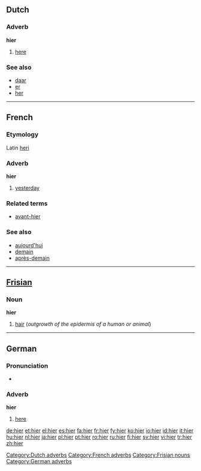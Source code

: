 {{see|hier-}}
==Dutch==

===Adverb===
'''hier'''

# [[here]]

===See also===
*[[daar]]
*[[er#Dutch|er]]
*[[her#Dutch|her]]

[[Category:Dutch adverbs]]

----

==French==

===Etymology===
Latin [[heri]]

===Adverb===
'''hier'''

# [[yesterday]]

===Related terms===
*[[avant-hier]]

===See also===
*[[aujourd'hui]]
*[[demain]]
*[[après-demain]]

[[Category:French adverbs]]

----

==[[Frisian]]==

===Noun===
'''hier'''

# [[hair]] (''outgrowth of the epidermis of a human or animal'')

[[Category:Frisian nouns]]

----

==German==

===Pronunciation===
* {{IPA|[hiːɐ]}}

===Adverb===
'''hier'''

# [[here]]

[[Category:German adverbs]]

[[de:hier]]
[[et:hier]]
[[el:hier]]
[[es:hier]]
[[fa:hier]]
[[fr:hier]]
[[fy:hier]]
[[ko:hier]]
[[io:hier]]
[[id:hier]]
[[it:hier]]
[[hu:hier]]
[[nl:hier]]
[[ja:hier]]
[[pl:hier]]
[[pt:hier]]
[[ro:hier]]
[[ru:hier]]
[[fi:hier]]
[[sv:hier]]
[[vi:hier]]
[[tr:hier]]
[[zh:hier]]